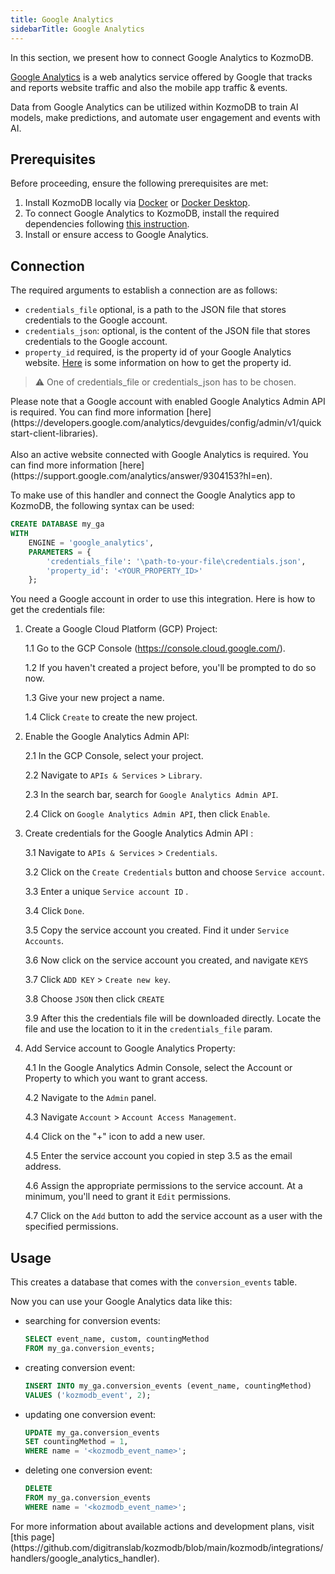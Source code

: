 ```yaml
---
title: Google Analytics
sidebarTitle: Google Analytics
---
```


In this section, we present how to connect Google Analytics to KozmoDB.

[Google Analytics](https://analytics.google.com/) is a web analytics service offered by Google that tracks and reports website traffic and also the mobile app traffic & events.

Data from Google Analytics can be utilized within KozmoDB to train AI models, make predictions, and automate user engagement and events with AI.

## Prerequisites

Before proceeding, ensure the following prerequisites are met:

1. Install KozmoDB locally via [Docker](/setup/self-hosted/docker) or [Docker Desktop](/setup/self-hosted/docker-desktop).
2. To connect Google Analytics to KozmoDB, install the required dependencies following [this instruction](/setup/self-hosted/docker#install-dependencies).
3. Install or ensure access to Google Analytics.

## Connection

The required arguments to establish a connection are as follows:

* `credentials_file` optional, is a path to the JSON file that stores credentials to the Google account.
* `credentials_json`: optional, is the content of the JSON file that stores credentials to the Google account.
* `property_id` required, is the property id of your Google Analytics website. [Here](https://developers.google.com/analytics/devguides/reporting/data/v1/property-id) is some information on how to get the property id.
> ⚠️ One of credentials_file or credentials_json has to be chosen.

<Tip>
Please note that a Google account with enabled Google Analytics Admin API is required. You can find more information [here](https://developers.google.com/analytics/devguides/config/admin/v1/quickstart-client-libraries).<br></br>
Also an active website connected with Google Analytics is required. You can find more information [here](https://support.google.com/analytics/answer/9304153?hl=en).
</Tip>

To make use of this handler and connect the Google Analytics app to KozmoDB, the following syntax can be used:

```sql
CREATE DATABASE my_ga
WITH
    ENGINE = 'google_analytics',
    PARAMETERS = {
        'credentials_file': '\path-to-your-file\credentials.json',
        'property_id': '<YOUR_PROPERTY_ID>'
    };
```
<Tip>

You need a Google account in order to use this integration. Here is how to get the credentials file:

1. Create a Google Cloud Platform (GCP) Project:

    1.1 Go to the GCP Console (https://console.cloud.google.com/).

    1.2 If you haven't created a project before, you'll be prompted to do so now.

    1.3 Give your new project a name.

    1.4 Click `Create` to create the new project.

2. Enable the Google Analytics Admin API:

    2.1 In the GCP Console, select your project.

    2.2 Navigate to `APIs & Services` > `Library`.

    2.3 In the search bar, search for `Google Analytics Admin API`.

    2.4 Click on ` Google Analytics Admin API `, then click `Enable`.

3. Create credentials for the  Google Analytics Admin API :

    3.1 Navigate to `APIs & Services` > `Credentials`.

    3.2 Click on the `Create Credentials` button and choose `Service account`.

    3.3 Enter a unique `Service account ID` .

    3.4 Click `Done`.

    3.5 Copy the service account you created. Find it under `Service Accounts`.

    3.6 Now click on the service account you created, and navigate `KEYS`

    3.7 Click `ADD KEY` > `Create new key`.

    3.8 Choose `JSON` then click `CREATE`

    3.9 After this the credentials file will be downloaded directly. Locate the file and use the location to it in the `credentials_file` param.

4. Add Service account to Google Analytics Property:

    4.1 In the Google Analytics Admin Console, select the Account or Property to which you want to grant access.

    4.2 Navigate to the `Admin` panel.

    4.3 Navigate `Account` > `Account Access Management`.

    4.4 Click on the "+" icon to add a new user.

    4.5 Enter the service account you copied in step 3.5 as the email address.

    4.6 Assign the appropriate permissions to the service account. At a minimum, you'll need to grant it `Edit` permissions.

    4.7 Click on the `Add` button to add the service account as a user with the specified permissions.
</Tip>

## Usage

This creates a database that comes with the `conversion_events` table.

Now you can use your Google Analytics data like this:

* searching for conversion events:

    ```sql
    SELECT event_name, custom, countingMethod
    FROM my_ga.conversion_events;
    ```

* creating conversion event:

    ```sql
    INSERT INTO my_ga.conversion_events (event_name, countingMethod)
    VALUES ('kozmodb_event', 2);
    ```

* updating one conversion event:

    ```sql
    UPDATE my_ga.conversion_events
    SET countingMethod = 1,
    WHERE name = '<kozmodb_event_name>';
    ```

* deleting one conversion event:

    ```sql
    DELETE
    FROM my_ga.conversion_events
    WHERE name = '<kozmodb_event_name>';
    ```

<Info>
For more information about available actions and development plans, visit [this page](https://github.com/digitranslab/kozmodb/blob/main/kozmodb/integrations/handlers/google_analytics_handler).
</Info>
